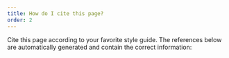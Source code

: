 ```yaml
---
title: How do I cite this page?
order: 2
---
```


Cite this page according to your favorite style guide. The references below are automatically generated and contain the correct information:

<!---
**APA 7**
<ApaReference />

**BibLaTeX**
<div class="gatsby-highlight">
<pre>
<BibTex />
</pre>
</div>
-->
